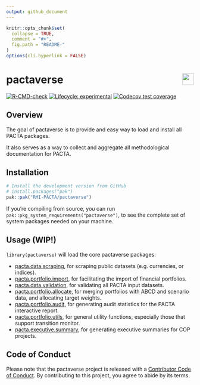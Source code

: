 ```yaml
---
output: github_document
---
```

<!-- README.md is generated from README.Rmd. Please edit that file -->

```r
knitr::opts_chunk$set(
  collapse = TRUE,
  comment = "#>",
  fig.path = "README-"
)
options(cli.hyperlink = FALSE)
```

# pactaverse <a href='https://https://rmi-pacta.github.io/pactaverse/'><img src='man/figures/logo.png' align="right" height="31"/></a>

<!-- badges: start -->
[![R-CMD-check](https://github.com/RMI-PACTA/pactaverse/actions/workflows/R-CMD-check.yaml/badge.svg)](https://github.com/RMI-PACTA/pactaverse/actions/workflows/R-CMD-check.yaml)
[![Lifecycle: experimental](https://img.shields.io/badge/lifecycle-experimental-orange.svg)](https://lifecycle.r-lib.org/articles/stages.html#experimental)
[![Codecov test coverage](https://codecov.io/gh/RMI-PACTA/pactaverse/branch/main/graph/badge.svg)](https://app.codecov.io/gh/RMI-PACTA/pactaverse?branch=main)
<!-- badges: end -->

## Overview

The goal of pactaverse is to provide and easy way to load and install all PACTA 
packages. 

It also serves as a way to collect and aggregate all methodological 
documentation for PACTA. 

## Installation

::: .pkgdown-devel
```r
# Install the development version from GitHub
# install.packages("pak")
pak::pak("RMI-PACTA/pactaverse")
```
:::

If you're compiling from source, you can run `pak::pkg_system_requirements("pactaverse")`, to see the complete set of system packages needed on your machine.

## Usage (WIP!)

`library(pactaverse)` will load the core pactaverse packages: 

* [pacta.data.scraping](https://rmi-pacta.github.io/pacta.data.scraping/), for scraping public datasets (e.g. currencies, or indices).
* [pacta.portfolio.import](https://rmi-pacta.github.io/pacta.portfolio.import/), for facilitating the import of financial portfolios.
* [pacta.data.validation](https://rmi-pacta.github.io/pacta.data.validation/), for validating all PACTA input datasets.
* [pacta.portfolio.allocate](https://rmi-pacta.github.io/pacta.portfolio.allocate/), for merging portfolios with ABCD and scenario data, and allocating target weights.
* [pacta.portfolio.audit](https://rmi-pacta.github.io/pacta.portfolio.audit/), for generating audit statistics for the PACTA interactive report.
* [pacta.portfolio.utils](https://rmi-pacta.github.io/pacta.portfolio.utils/), for general utility functions, especially those that support transition monitor.
* [pacta.executive.summary](https://rmi-pacta.github.io/pacta.executive.summary/), for generating executive summaries for COP projects.

## Code of Conduct

Please note that the pactaverse project is released with a [Contributor Code of Conduct](https://rmi-pacta.github.io/pactaverse/CODE_OF_CONDUCT.html). By contributing to this project, you agree to abide by its terms.
